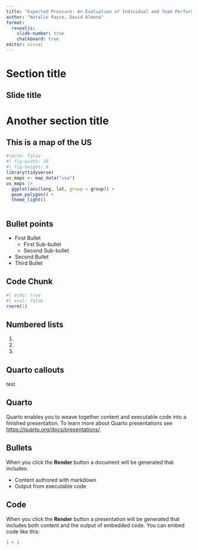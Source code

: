 ```yaml
---
title: "Expected Pressure: An Evaluation of Individual and Team Performances in Pressing Situations"
author: "Natalie Rayce, David Almona"
format:
  revealjs:
    slide-number: true
    chalkboard: true
editor: visual
---
```


# Section title

## Slide title

# Another section title

## This is a map of the US

```r
#|echo: false
#| fig-width: 18
#| fig-height: 9
library(tidyverse)
us_maps <- map_data("usa")
us_maps |> 
  ggplot(aes(long, lat, group = group)) +
  geom_polygon() +
  theme_light()
  
```

## Bullet points

-   First Bullet
    -   First Sub-bullet
    -   Second Sub-bullet
-   Second Bullet
-   Third Bullet

## Code Chunk

```r
#| echo: true
#| eval: false
rnorm(1)
```

## Numbered lists

1.  

2.  

3.  

## Quarto callouts

test




## Quarto

Quarto enables you to weave together content and executable code into a finished presentation. To learn more about Quarto presentations see <https://quarto.org/docs/presentations/>.

## Bullets

When you click the **Render** button a document will be generated that includes:

-   Content authored with markdown
-   Output from executable code

## Code

When you click the **Render** button a presentation will be generated that includes both content and the output of embedded code. You can embed code like this:

```r
1 + 1
```


